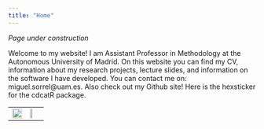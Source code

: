 ```yaml
---
title: "Home"
---
```


*Page under construction*

Welcome to my website!  I am Assistant Professor in Methodology at the Autonomous University of Madrid. On this website you can find my CV, information about my research projects, lecture slides, and information on the software I have developed. You can contact me on: miguel.sorrel@uam.es. Also check out my Github site! Here is the hexsticker for the cdcatR package.

<center>

|   |   |
|---|---|
| ![](cdcatR_hex.png){width=100%}| ![](me.jpg){width=50%} |

</center>


